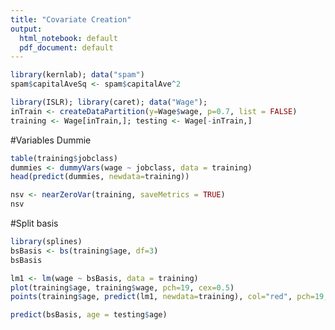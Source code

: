 ```yaml
---
title: "Covariate Creation"
output:
  html_notebook: default
  pdf_document: default
---
```




```r
library(kernlab); data("spam")
spam$capitalAveSq <- spam$capitalAve^2
```

```r
library(ISLR); library(caret); data("Wage");
inTrain <- createDataPartition(y=Wage$wage, p=0.7, list = FALSE)
training <- Wage[inTrain,]; testing <- Wage[-inTrain,]
```

#Variables Dummie
```r
table(training$jobclass)
dummies <- dummyVars(wage ~ jobclass, data = training)
head(predict(dummies, newdata=training))
```

```r
nsv <- nearZeroVar(training, saveMetrics = TRUE)
nsv
```

#Split basis
```r
library(splines)
bsBasis <- bs(training$age, df=3)
bsBasis
```

```r
lm1 <- lm(wage ~ bsBasis, data = training)
plot(training$age, training$wage, pch=19, cex=0.5)
points(training$age, predict(lm1, newdata=training), col="red", pch=19, cex=0.5)
```

```r
predict(bsBasis, age = testing$age)
```

